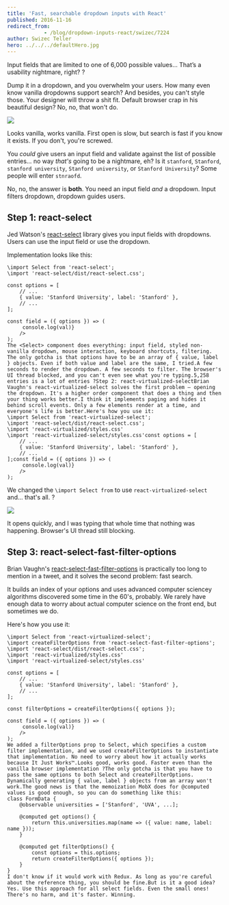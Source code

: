 ```yaml
---
title: 'Fast, searchable dropdown inputs with React'
published: 2016-11-16
redirect_from: 
            - /blog/dropdown-inputs-react/swizec/7224
author: Swizec Teller
hero: ../../../defaultHero.jpg
---
```

Input fields that are limited to one of 6,000 possible values… That’s a usability nightmare, right? ?



Dump it in a dropdown, and you overwhelm your users. How many even know vanilla dropdowns support search? And besides, you can't style those. Your designer will throw a shit fit. Default browser crap in his beautiful design? No, no, that won't do.



![](./img/blog-wp-content-uploads-2016-11-vanilla-dropdown.gif)



Looks vanilla, works vanilla. First open is slow, but search is fast if you know it exists. If you don't, you're screwed.



You _could_ give users an input field and validate against the list of possible entries… no way _that's_ going to be a nightmare, eh? Is it `stanford`, `Stanford`, `stanford university`, `Stanford university`, or `Stanford University`? Some people will enter `stnraofd`.



No, no, the answer is **both**. You need an input field _and_ a dropdown. Input filters dropdown, dropdown guides users.



## Step 1: react-select



Jed Watson's [react-select](https://github.com/JedWatson/react-select) library gives you input fields with dropdowns. Users can use the input field or use the dropdown.



Implementation looks like this:



```
\import Select from 'react-select';
\import 'react-select/dist/react-select.css';

const options = [
    // ...
    { value: 'Stanford University', label: 'Stanford' },
    // ...
];

const field = ({ options }) => (
     console.log(val)}
    />
);
The <Select> component does everything: input field, styled non-vanilla dropdown, mouse interaction, keyboard shortcuts, filtering. The only gotcha is that options have to be an array of { value, label } objects. Even if both value and label are the same, I tried.A few seconds to render the dropdown. A few seconds to filter. The browser's UI thread blocked, and you can't even see what you're typing.5,258 entries is a lot of entries ?Step 2: react-virtualized-selectBrian Vaughn's react-virtualized-select solves the first problem – opening the dropdown. It's a higher order component that does a thing and then your thing works better.I think it implements paging and hides it behind scroll events. Only a few elements render at a time, and everyone's life is better.Here's how you use it:
\import Select from 'react-virtualized-select';
\import 'react-select/dist/react-select.css';
\import 'react-virtualized/styles.css'
\import 'react-virtualized-select/styles.css'const options = [
    // ...
    { value: 'Stanford University', label: 'Stanford' },
    // ...
];const field = ({ options }) => (
     console.log(val)}
    />
);
```



We changed the `\import Select from` to use `react-virtualized-select` and… that's all. ?



![](./img/blog-wp-content-uploads-2016-11-react-virtualized-select.gif)



It opens quickly, and I was typing that whole time that nothing was happening. Browser's UI thread still blocking.



## Step 3: react-select-fast-filter-options



Brian Vaughn's [react-select-fast-filter-options](https://github.com/bvaughn/react-select-fast-filter-options) is practically too long to mention in a tweet, and it solves the second problem: fast search.



It builds an index of your options and uses advanced computer sciencey algorithms discovered some time in the 60's, probably. We rarely have enough data to worry about actual computer science on the front end, but sometimes we do.



Here's how you use it:



```
\import Select from 'react-virtualized-select';
\import createFilterOptions from 'react-select-fast-filter-options';
\import 'react-select/dist/react-select.css';
\import 'react-virtualized/styles.css'
\import 'react-virtualized-select/styles.css'

const options = [
    // ...
    { value: 'Stanford University', label: 'Stanford' },
    // ...
];

const filterOptions = createFilterOptions({ options });

const field = ({ options }) => (
     console.log(val)}
    />
);
We added a filterOptions prop to Select, which specifies a custom filter implementation, and we used createFilterOptions to instantiate that implementation. No need to worry about how it actually works because It Just Works™.Looks good, works good. Faster even than the vanilla browser implementation ?The only gotcha is that you have to pass the same options to both Select and createFilterOptions. Dynamically generating { value, label } objects from an array won't work.The good news is that the memoization MobX does for @computed values is good enough, so you can do something like this:
class FormData {
    @observable universities = ['Stanford', 'UVA', ...];
 
    @computed get options() {
        return this.universities.map(name => ({ value: name, label: name }));
    }
 
    @computed get filterOptions() {
        const options = this.options;
        return createFilterOptions({ options });
    }
}
I don't know if it would work with Redux. As long as you're careful about the reference thing, you should be fine.But is it a good idea?Yes. Use this approach for all select fields. Even the small ones! There's no harm, and it's faster. Winning.
```